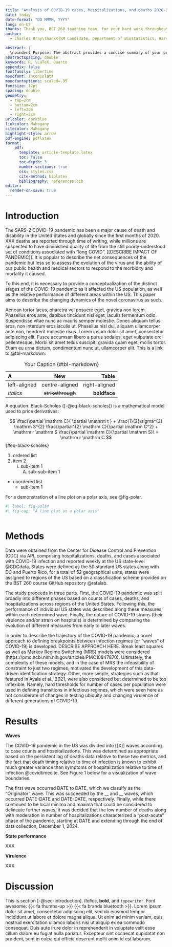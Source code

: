 ```yaml
---
title: "Analysis of COVID-19 cases, hospitalizations, and deaths 2020-2024"
date: today
date-format: "DD MMMM, YYYY"
lang: en-US
thanks: Thank you, BST 260 teaching team, for your hard work throughout the semester. 
author: 
  - Charles Bray\thanks{SM Candidate, Department of Biostatistics, Harvard TH Chan School of Public Health, \href{mailto:bray@hcp.med.harvard.edu}{\texttt{bray@hcp.med.harvard.edu}}}

abstract: |
  \noindent Purpose: The abstract provides a concise summary of your project, including its objectives, key findings, and significance. Write this section last, after completing all other sections, to accurately reflect your project’s focus and main results. Guidelines: Limit this section to 150-200 words. Briefly outline the purpose of your study, the approach you used, and the primary results and conclusions. The abstract should be clear, succinct, and give readers an immediate understanding of what your project entails.
abstractspacing: double
keywords: R, \LaTeX, Quarto
appendix: false
fontfamily: libertine
monofont: inconsolata
monofontoptions: scaled=.95
fontsize: 12pt
spacing: double
geometry: 
  - top=2cm
  - bottom=2cm
  - left=2cm
  - right=2cm
urlcolor: darkblue
linkcolor: Mahogany
citecolor: Mahogany
highlight-style: arrow
pdf-engine: pdflatex
format: 
    pdf:
      template: article-template.latex
      toc: false
      toc-depth: 3
      number-sections: true
      css: styles.css
      cite-method: biblatex
      bibliography: references.bib
editor:
  render-on-save: true
---
```


\newpage

# Introduction {#sec-introduction}

The SARS-2 COVID-19 pandemic has been a major cause of death and disability in the United States and globally since the first months of 2020. XXX deaths are reported through time of writing, while millions are suspected to have diminished quality of life from the still poorly-understood set of conditions associated with "long COVID". \[\[DESCRIBE IMPACT OF PANDEMIC\]\]. It is popular to describe the net consequences of the pandemic but less so to assess the evolution of the virus and the ability of our public health and medical sectors to respond to the morbidity and mortality it caused.

To this end, it is necessary to provide a conceptualization of the distinct stages of the COVID-19 pandemic as it affected the US population, as well as the relative performance of different areas within the US. This paper aims to describe the changing dynamics of the novel coronavirus as such.

Aenean tortor lacus, pharetra vel posuere eget, gravida non lorem. Phasellus eros ante, dapibus tincidunt nisl eget, iaculis fermentum odio. Suspendisse vitae nunc ac mauris semper molestie. Donec aliquam tellus eros, non interdum eros iaculis ut. Phasellus nisl dui, aliquam ullamcorper ante non, hendrerit molestie risus. Lorem ipsum dolor sit amet, consectetur adipiscing elit. Fusce accumsan libero a purus sodales, eget vulputate orci pellentesque. Morbi sit amet tellus suscipit, gravida quam eget, mollis tortor. Etiam eu urna dictum, condimentum nunc ut, ullamcorper elit. This is a link to @tbl-markdown:

| A            |        New        |         Table |
|:-------------|:-----------------:|--------------:|
| left-aligned |  centre-aligned   | right-aligned |
| *italics*    | ~~strikethrough~~ |  **boldface** |

: Your Caption {#tbl-markdown}

A \LaTeX \hspace{.01cm} equation. Black-Scholes ([-@eq-black-scholes]) is a mathematical model used to price derivatives:

$$
\frac{\partial \mathrm C}{ \partial \mathrm t } + \frac{1}{2}\sigma^{2} \mathrm S^{2}
\frac{\partial^{2} \mathrm C}{\partial \mathrm C^2}
  + \mathrm r \mathrm S \frac{\partial \mathrm C}{\partial \mathrm S}\ =
  \mathrm r \mathrm C 
$$ {#eq-black-scholes}

1.  ordered list
2.  item 2
    i)  sub-item 1
        A.  sub-sub-item 1

-   unordered list
    -   sub-item 1

For a demonstration of a line plot on a polar axis, see @fig-polar.

```r
#| label: fig-polar
#| fig-cap: "A line plot on a polar axis"



```

\newpage

# Methods {#sec-methods}

Data were obtained from the Center for Disease Control and Prevention (CDC) via API, comprising hospitalizations, deaths, and cases associated with COVID-19 infection and reported weekly at the US state-level @CDCdata. States were defined as the 50 standard US states along with DC and Puerto Rico, for a total of 52 geographical units; states were assigned to regions of the US based on a classification scheme provided on the BST 260 course GitHub repository @rafalab.

The study proceeds in three parts. First, the COVID-19 pandemic was split broadly into different phases based on counts of cases, deaths, and hospitalizations across regions of the United States. Following this, the performance of individual US states was described along these measures within each determined wave. Finally, the nature of COVID-19 strains (their virulence and/or strain on hospitals) is determined by comparing the evolution of different measures from early to later waves.

In order to describe the trajectory of the COVID-19 pandemic, a novel approach to defining breakpoints between infection regimes (or "waves" of COVID-19) is developed. DESCRIBE APPROACH HERE. Break least squares as well as Markov Regime Switching (MRS) models were considered (https://pmc.ncbi.nlm.nih.gov/articles/PMC10847870). Ultimately, the complexity of these models, and in the case of MRS the infeasibility of constraint to just two regimes, motivated the development of this data-driven identification strategy. Other, more simple, strategies such as that featured in Ayala et al., 2021, were also considered but determined to be too inflexible. Namely, hard thresholds for number of cases per population were used in defining transitions in infectious regimes, which were seen here as not considerate of changes in testing ubiquity and changing virulence of different generations of COVID-19.

# Results {#sec-results}

**Waves**

The COVID-19 pandemic in the US was divided into \[\[X\]\] waves according to case counts and hospitalizations. This was determined as appropriate based on the persistent lag of deaths data relative to these two metrics, and the fact that death timing relative to time of infection is known to exhibit much greater variance than symptoms or hospitalization relative to time of infection @covidtimecite. See Figure 1 below for a visualization of wave boundaries.

The first wave occurred DATE to DATE, which we classify as the "Originator" wave. This was succeeded by the \_\_ and \_\_ waves, which occurred DATE-DATE and DATE-DATE, respectively. Finally, while there continued to be local minima and maxima that could be considered to delineate further waves, it was decided that the low number of deaths along with moderation in number of hospitalizations characterized a "post-acute" phase of the pandemic, starting at DATE and extending through the end of data collection, December 1, 2024.

**State performance**

XXX

**Virulence**

XXX

# Discussion {#sec-discussion}

This is section [-@sec-introduction]. *Italics*, **bold**, and `typewriter`. Font awesome: {{< fa thumbs-up >}} {{< fa brands bluetooth >}}. Lorem ipsum dolor sit amet, consectetur adipiscing elit, sed do eiusmod tempor incididunt ut labore et dolore magna aliqua. Ut enim ad minim veniam, quis nostrud exercitation ullamco laboris nisi ut aliquip ex ea commodo consequat. Duis aute irure dolor in reprehenderit in voluptate velit esse cillum dolore eu fugiat nulla pariatur. Excepteur sint occaecat cupidatat non proident, sunt in culpa qui officia deserunt mollit anim id est laborum.
